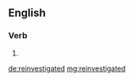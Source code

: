 ==English==

===Verb===
{{head|en|verb form}}

# {{en-past of|reinvestigate}}

[[de:reinvestigated]]
[[mg:reinvestigated]]